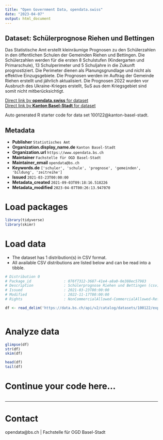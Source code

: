 ```yaml
---
title: "Open Government Data, opendata.swiss"
date: "2023-04-07"
output: html_document
---
```


## Dataset: Schülerprognose Riehen und Bettingen

Das Statistische Amt erstellt kleinräumige Prognosen zu den Schülerzahlen in den öffentlichen Schulen der Gemeinden Riehen und Bettingen. Die Schülerzahlen werden für die ersten 8 Schulstufen (Kindergarten und Primarschule), 13 Schulperimeter und 5 Schuljahre in die Zukunft prognostiziert. Die Perimeter dienen als Planungsgrundlage und nicht als effektive Einzugsgebiete. Die Prognosen werden im Auftrag der Gemeinde Riehen erstellt und jährlich aktualisiert. Die Prognosen 2022 wurden vor Ausbruch des Ukraine-Krieges erstellt, SuS aus dem Kriegsgebiet sind somit nicht mitberücksichtigt.

[Direct link by **opendata.swiss** for dataset](https://opendata.swiss/de/dataset/schulerprognose-riehen-und-bettingen)<br>
[Direct link by **Kanton Basel-Stadt** for dataset](https://data.bs.ch/explore/dataset/100122/)

Auto generated R starter code for data set 100122@kanton-basel-stadt.

## Metadata

- **Publisher** `Statistisches Amt`
- **Organization.display_name.de** `Kanton Basel-Stadt`
- **Organization.url** `https://www.opendata.bs.ch`
- **Maintainer** `Fachstelle für OGD Basel-Stadt`
- **Maintainer_email** `opendata@bs.ch`
- **Keywords.de** `['schuler', 'schule', 'prognose', 'gemeinden', 'bildung', 'zeitreihe']`
- **Issued** `2021-03-23T00:00:00`
- **Metadata_created** `2021-09-03T09:18:16.518226`
- **Metadata_modified** `2023-04-07T00:26:13.947070`


# Load packages

```r

library(tidyverse)
library(skimr)

```

# Load data

-   The dataset has 1 distribution(s) in CSV format.
-   All available CSV distributions are listed below and can be read into a tibble.

```r

# Distribution 0
# Package_id               : 076f7312-3687-41e4-a8a0-0e388ec57983
# Description              : Schülerprognose Riehen und Bettingen (csv)
# Issued                   : 2021-03-23T00:00:00
# Modified                 : 2022-11-17T00:00:00
# Rights                   : NonCommercialAllowed-CommercialAllowed-ReferenceRequired

df <- read_delim('https://data.bs.ch/api/v2/catalog/datasets/100122/exports/csv')



```

# Analyze data

```r

glimpse(df)
str(df)
skim(df)

head(df)
tail(df)

```

# Continue your code here...

```r

```

------------------------------------------------------------------------

# Contact

opendata@bs.ch | Fachstelle für OGD Basel-Stadt
